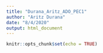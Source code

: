 ```yaml
---
title: "Durana_Aritz_ADO_PEC1"
author: "Aritz Durana"
date: "8/4/2020"
output: html_document
---
```


```r
knitr::opts_chunk$set(echo = TRUE)
```
